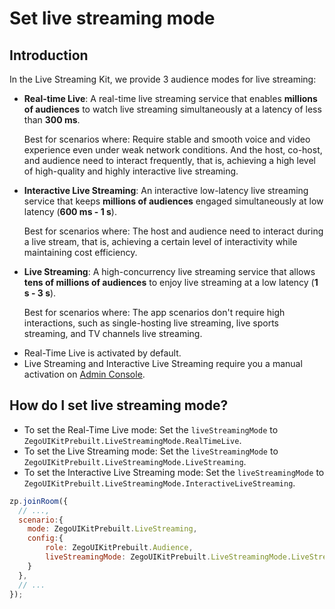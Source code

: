 # Set live streaming mode

## Introduction

In the Live Streaming Kit, we provide 3 audience modes for live streaming:

- **Real-time Live**: A real-time live streaming service that enables **millions of audiences** to watch live streaming simultaneously at a latency of less than **300 ms**.

    Best for scenarios where: Require stable and smooth voice and video experience even under weak network conditions. And the host, co-host, and audience need to interact frequently, that is, achieving a high level of high-quality and highly interactive live streaming.


- **Interactive Live Streaming**: An interactive low-latency live streaming service that keeps **millions of audiences** engaged simultaneously at low latency (**600 ms - 1 s**). 
    
    Best for scenarios where: The host and audience need to interact during a live stream, that is, achieving a certain level of interactivity while maintaining cost efficiency.


- **Live Streaming**: A high-concurrency live streaming service that allows **tens of millions of audiences** to enjoy live streaming at a low latency (**1 s - 3 s**). 
    
    Best for scenarios where: The app scenarios don't require high interactions, such as single-hosting live streaming, live sports streaming, and TV channels live streaming.


<Note title="Note">

- Real-Time Live is activated by default. 
- Live Streaming and Interactive Live Streaming require you a manual activation on [Admin Console](https://console.zegocloud.com/project).
</Note>



## How do I set live streaming mode?

- To set the Real-Time Live mode: Set the `liveStreamingMode` to `ZegoUIKitPrebuilt.LiveStreamingMode.RealTimeLive`.
- To set the Live Streaming mode: Set the `liveStreamingMode` to `ZegoUIKitPrebuilt.LiveStreamingMode.LiveStreaming`.
- To set the Interactive Live Streaming mode: Set the `liveStreamingMode` to `ZegoUIKitPrebuilt.LiveStreamingMode.InteractiveLiveStreaming`. 



```js
zp.joinRoom({
  // ...,
  scenario:{
    mode: ZegoUIKitPrebuilt.LiveStreaming,
    config:{
        role: ZegoUIKitPrebuilt.Audience,
        liveStreamingMode: ZegoUIKitPrebuilt.LiveStreamingMode.LiveStreaming 
    }
  },
  // ...
});
```
